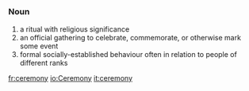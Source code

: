 =={{en}}==
===Noun===
# a ritual with religious significance
# an official gathering to celebrate, commemorate, or otherwise mark some event
# formal socially-established behaviour often in relation to people of different ranks

[[fr:ceremony]]
[[io:Ceremony]]
[[it:ceremony]]